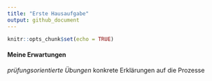 ```yaml
---
title: "Erste Hausaufgabe"
output: github_document
---
```


```r
knitr::opts_chunk$set(echo = TRUE)
```

#### Meine Erwartungen 
*prüfungsorientierte Übungen 
*konkrete Erklärungen auf die Prozesse